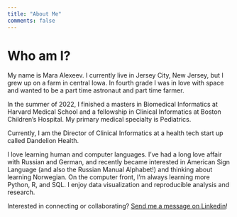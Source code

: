 ```yaml
---
title: "About Me"
comments: false
---
```


# Who am I?

My name is Mara Alexeev. I currently live in Jersey City, New Jersey, but I grew up on a farm in central Iowa. In fourth grade I was in love with space and wanted to be a part time astronaut and part time farmer.

In the summer of 2022, I finished a masters in Biomedical Informatics at Harvard Medical School and a fellowship in Clinical Informatics at Boston Children's Hospital. My primary medical specialty is Pediatrics.

Currently, I am the Director of Clinical Informatics at a health tech start up called Dandelion Health.

I love learning human and computer languages. I’ve had a long love affair with Russian and German, and recently became interested in American Sign Language (and also the Russian Manual Alphabet!) and thinking about learning Norwegian. On the computer front, I’m always learning more  Python, R, and SQL. I enjoy data visualization and reproducible analysis and research.

Interested in connecting or collaborating? [Send me a message on Linkedin](https://www.linkedin.com/in/maraalexeev/)!

